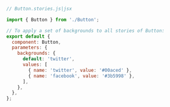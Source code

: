 ```js
// Button.stories.js|jsx

import { Button } from './Button';

// To apply a set of backgrounds to all stories of Button:
export default {
  component: Button,
  parameters: {
    backgrounds: {
      default: 'twitter',
      values: [
        { name: 'twitter', value: '#00aced' },
        { name: 'facebook', value: '#3b5998' },
      ],
    },
  },
};
```
